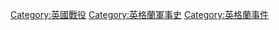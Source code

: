 {{Commonscat|Battles involving England}}

[[Category:英國戰役|Category:英國戰役]]
[[Category:英格蘭軍事史‎|Category:英格蘭軍事史‎]]
[[Category:英格蘭事件|Category:英格蘭事件]]